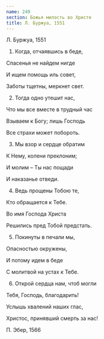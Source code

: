 ```yaml
---
name: 249
section: Божья милость во Христе
title: Л. Буржуа, 1551
---
```

Л. Буржуа, 1551


1. Когда, отчаявшись в беде,

Спасенья не найдем нигде

И ищем помощь иль совет,

Заботы тщетны, меркнет свет.


2. Тогда одно утешит нас,

Что мы все вместе в трудный час

Взываем к Богу; лишь Господь

Все страхи может побороть.


3. Мы взор и сердце обратим

К Нему, колени преклоним;

И молим – Ты нас пощади

И наказанье отведи.


4. Ведь прощены Тобою те,

Кто обращается к Тебе.

Во имя Господа Христа

Решились пред Тобой предстать.


5. Покинуты в печали мы,

Опасностью окружены,

И потому идем в беде

С молитвой на устах к Тебе.


6. Открой сердца нам, чтоб могли

Тебя, Господь, благодарить!

Услышь хвалений наших глас,

Христос, принявший смерть за нас!


П. Эбер, 1566
